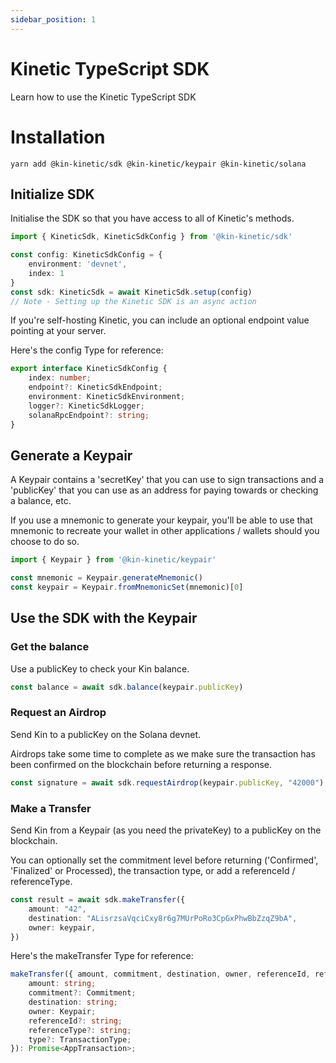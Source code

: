 ```yaml
---
sidebar_position: 1
---
```


# Kinetic TypeScript SDK

Learn how to use the Kinetic TypeScript SDK


# Installation

```shell
yarn add @kin-kinetic/sdk @kin-kinetic/keypair @kin-kinetic/solana 
```

## Initialize SDK

Initialise the SDK so that you have access to all of Kinetic's methods.
```ts
import { KineticSdk, KineticSdkConfig } from '@kin-kinetic/sdk'

const config: KineticSdkConfig = {
	environment: 'devnet',
	index: 1
}
const sdk: KineticSdk = await KineticSdk.setup(config)
// Note - Setting up the Kinetic SDK is an async action
```
If you're self-hosting Kinetic, you can include an optional endpoint value pointing at your server.

Here's the config Type for reference: 
```ts
export interface KineticSdkConfig {
    index: number;
    endpoint?: KineticSdkEndpoint;
    environment: KineticSdkEnvironment;
    logger?: KineticSdkLogger;
    solanaRpcEndpoint?: string;
}
```

## Generate a Keypair

A Keypair contains a 'secretKey' that you can use to sign transactions and a 'publicKey' that you can use as an address for paying towards or checking a balance, etc.

If you use a mnemonic to generate your keypair, you'll be able to use that mnemonic to recreate your wallet in other applications / wallets should you choose to do so.
```ts
import { Keypair } from '@kin-kinetic/keypair'

const mnemonic = Keypair.generateMnemonic()
const keypair = Keypair.fromMnemonicSet(mnemonic)[0]
```

## Use the SDK with the Keypair

### Get the balance
Use a publicKey to check your Kin balance.

```ts
const balance = await sdk.balance(keypair.publicKey)
```

### Request an Airdrop
Send Kin to a publicKey on the Solana devnet.

Airdrops take some time to complete as we make sure the transaction has been confirmed on the blockchain before returning a response. 

```ts
const signature = await sdk.requestAirdrop(keypair.publicKey, "42000")
```

### Make a Transfer
Send Kin from a Keypair (as you need the privateKey) to a publicKey on the blockchain.

You can optionally set the commitment level before returning ('Confirmed', 'Finalized' or Processed), the transaction type, or add a referenceId / referenceType. 

```ts
const result = await sdk.makeTransfer({
  	amount: "42",
	destination: "ALisrzsaVqciCxy8r6g7MUrPoRo3CpGxPhwBbZzqZ9bA",
	owner: keypair,
})
```
Here's the makeTransfer Type for reference: 
```ts
makeTransfer({ amount, commitment, destination, owner, referenceId, referenceType, type, }: {
    amount: string;
    commitment?: Commitment;
    destination: string;
    owner: Keypair;
    referenceId?: string;
    referenceType?: string;
    type?: TransactionType;
}): Promise<AppTransaction>;
```
